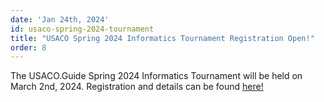 ```yaml
---
date: 'Jan 24th, 2024'
id: usaco-spring-2024-tournament
title: "USACO Spring 2024 Informatics Tournament Registration Open!"
order: 8
---
```


The USACO.Guide Spring 2024 Informatics Tournament will be held on March 2nd, 2024. Registration and details
can be found [here!](https://forms.gle/4vHJeGiYGLgHRv4E6)
